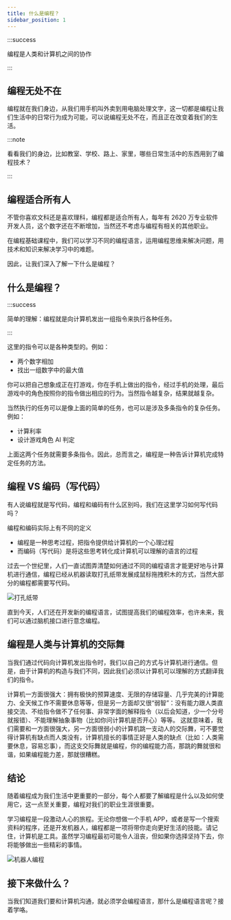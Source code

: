 ```yaml
---
title: 什么是编程？
sidebar_position: 1
---
```


:::success

编程是人类和计算机之间的协作

:::

## 编程无处不在

编程就在我们身边，从我们用手机叫外卖到用电脑处理文字，这一切都是编程让我们生活中的日常行为成为可能，可以说编程无处不在，而且正在改变着我们的生活。

:::note

看看我们的身边，比如教室、学校、路上、家里，哪些日常生活中的东西用到了编程技术？

:::

## 编程适合所有人

不管你喜欢文科还是喜欢理科，编程都是适合所有人，每年有 2620 万专业软件开发人员，这个数字还在不断增加，当然还不考虑与编程有相关的其他职业。

在编程基础课程中，我们可以学习不同的编程语言，运用编程思维来解决问题，用技术和知识来解决学习中的难题。

因此，让我们深入了解一下什么是编程？

## 什么是编程？

:::success

简单的理解：编程就是向计算机发出一组指令来执行各种任务。

:::

这里的指令可以是各种类型的。例如：

- 两个数字相加
- 找出一组数字中的最大值

你可以把自己想象成正在打游戏，你在手机上做出的指令，经过手机的处理，最后游戏中的角色按照你的指令做出相应的行为。当然指令越复杂，结果就越复杂。

当然执行的任务可以是像上面的简单的任务，也可以是涉及多条指令的复杂任务。例如：

- 计算利率
- 设计游戏角色 AI 判定

上面这两个任务就需要多条指令。因此，总而言之，编程是一种告诉计算机完成特定任务的方法。

## 编程 VS 编码（写代码）

有人说编程就是写代码，编程和编码有什么区别吗，我们在这里学习如何写代码吗？

编程和编码实际上有不同的定义

- 编程是一种思考过程，把指令提供给计算机的一个心理过程
- 而编码（写代码）是将这些思考转化成计算机可以理解的语言的过程

过去一个世纪里，人们一直试图弄清楚如何通过不同的编程语言才能更好地与计算机进行通信，编程已经从机器读取打孔纸带发展成鼠标拖拽积木的方式，当然大部分的编程都需要写代码。

![打孔纸带](./img/纸带.gif)

直到今天，人们还在开发新的编程语言，试图提高我们的编程效率，也许未来，我们可以通过脑机接口进行意念编程。

## 编程是人类与计算机的交际舞

当我们通过代码向计算机发出指令时，我们以自己的方式与计算机进行通信。但是，由于计算机的构造与我们不同，因此我们必须以计算机可以理解的方式翻译我们的指令。

计算机一方面很强大：拥有极快的预算速度、无限的存储容量、几乎完美的计算能力、全天候工作不需要休息等等，但是另一方面却又很“弱智”：没有能力跟人类直接交流、不给指令做不了任何事、非常字面的解释指令（以后会知道，少一个分号就报错）、不能理解抽象事物（比如你问计算机是否开心）等等。
这就意味着，我们需要和一方面很强大，另一方面很弱小的计算机跳一支动人的交际舞，可不要觉得计算机有缺点而人类没有，计算机擅长的事情正好是人类的缺点（比如：人类需要休息，容易忘事），而这支交际舞就是编程，你的编程能力高，那跳的舞就很和谐，如果编程能力差，那就很糟糕。

## 结论

随着编程成为我们生活中更重要的一部分，每个人都要了解编程是什么以及如何使用它，这一点至关重要，编程对我们的职业生涯很重要。

学习编程是一段激动人心的旅程。无论你想做一个手机 APP，或者是写一个搜索资料的程序，还是开发机器人，编程都是一项将带你走向更好生活的技能。请记住，计算机是工具。虽然学习编程最初可能令人沮丧，但如果你选择坚持下去，你将能够做出一些精彩的事情。

![机器人编程](./img/机器人编程.gif)

## 接下来做什么？

当我们知道我们要和计算机沟通，就必须学会编程语言，那什么是编程语言呢？接着学咯。